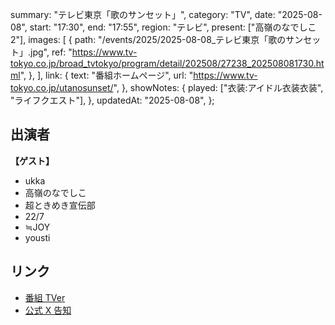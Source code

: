   summary: "テレビ東京「歌のサンセット」",
  category: "TV",
  date: "2025-08-08",
  start: "17:30",
  end: "17:55",
  region: "テレビ",
  present: ["高嶺のなでしこ2"],
  images: [
    {
      path: "/events/2025/2025-08-08_テレビ東京「歌のサンセット」.jpg",
      ref: "https://www.tv-tokyo.co.jp/broad_tvtokyo/program/detail/202508/27238_202508081730.html",
    },
  ],
  link: {
    text: "番組ホームページ",
    url: "https://www.tv-tokyo.co.jp/utanosunset/",
  },
  showNotes: {
    played: ["衣装:アイドル衣装衣装", "ライフクエスト"],
  },
  updatedAt: "2025-08-08",
};

## 出演者

**【ゲスト】**

- ukka
- 高嶺のなでしこ
- 超ときめき宣伝部
- 22/7
- ≒JOY
- yousti

## リンク

- [番組 TVer](https://tver.jp/series/srn2y74uo7)
- [公式 X 告知](https://x.com/takanenofficial/status/1953682584174498175)
